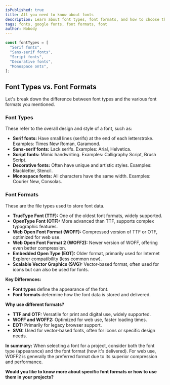 ```yaml
---
isPublished: true
title: All you need to know about fonts
description: Learn about font types, font formats, and how to choose the right fonts for your projects.
tags: fonts, google fonts, font formats, font
author: Nobody
---
```


```js
const fontTypes = [
  "Serif fonts",
  "Sans-serif fonts",
  "Script fonts",
  "Decorative fonts",
  "Monospace onts",
];
```

## Font Types vs. Font Formats

Let's break down the difference between font types and the various font formats you mentioned.

### Font Types

These refer to the overall design and style of a font, such as:

- **Serif fonts:** Have small lines (serifs) at the end of each letterstroke. Examples: Times New Roman, Garamond.
- **Sans-serif fonts:** Lack serifs. Examples: Arial, Helvetica.
- **Script fonts:** Mimic handwriting. Examples: Calligraphy Script, Brush Script.
- **Decorative fonts:** Often have unique and artistic styles. Examples: Blackletter, Stencil.
- **Monospace fonts:** All characters have the same width. Examples: Courier New, Consolas.

### Font Formats

These are the file types used to store font data.

- **TrueType Font (TTF):** One of the oldest font formats, widely supported.
- **OpenType Font (OTF):** More advanced than TTF, supports complex typographic features.
- **Web Open Font Format (WOFF):** Compressed version of TTF or OTF, optimized for web use.
- **Web Open Font Format 2 (WOFF2):** Newer version of WOFF, offering even better compression.
- **Embedded Open Type (EOT):** Older format, primarily used for Internet Explorer compatibility (less common now).
- **Scalable Vector Graphics (SVG):** Vector-based format, often used for icons but can also be used for fonts.

**Key Differences:**

- **Font types** define the appearance of the font.
- **Font formats** determine how the font data is stored and delivered.

**Why use different formats?**

- **TTF and OTF:** Versatile for print and digital use, widely supported.
- **WOFF and WOFF2:** Optimized for web use, faster loading times.
- **EOT:** Primarily for legacy browser support.
- **SVG:** Used for vector-based fonts, often for icons or specific design needs.

**In summary:**
When selecting a font for a project, consider both the font type (appearance) and the font format (how it's delivered). For web use, WOFF2 is generally the preferred format due to its superior compression and performance.

**Would you like to know more about specific font formats or how to use them in your projects?**
